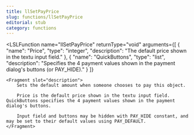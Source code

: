 ```yaml
---
title: llSetPayPrice
slug: functions/llSetPayPrice
editorial: stub
category: functions
---
```


<LSLFunction
	name="llSetPayPrice"
	returnType="void"
	arguments={[
	{
		"name": "Price",
		"type": "integer",
		"description": "The default price shown in the textu input field."
	},
	{
		"name": "QuickButtons",
		"type": "list",
		"description": "Specifies the 4 payment values shown in the payment dialog's buttons (or PAY_HIDE)."
	}
]}
>
	<Fragment slot="description">
		Sets the default amount when someone chooses to pay this object.
		
		Price is the default price shown in the textu input field.  QuickButtons specifies the 4 payment values shown in the payment dialog's buttons.
		
		Input field and buttons may be hidden with PAY_HIDE constant, and may be set to their default values using PAY_DEFAULT.
	</Fragment>
</LSLFunction>
